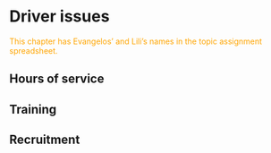 # Driver issues

::: {#Note .ThreshValue .message style="color: orange;"}
This chapter has Evangelos' and Lili's names in the topic assignment spreadsheet.
:::

## Hours of service

## Training

## Recruitment
